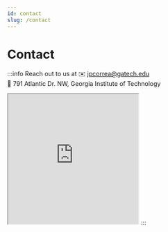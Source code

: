 ```yaml
---
id: contact
slug: /contact
---
```


# Contact

:::info Reach out to us at
✉️ jpcorrea@gatech.edu<br/>
🏢 791 Atlantic Dr. NW, Georgia Institute of Technology<br/>

<iframe src="https://www.google.com/maps/embed?pb=!1m18!1m12!1m3!1d3316.3861944857344!2d-84.39946838448081!3d33.77652393965613!2m3!1f0!2f0!3f0!3m2!1i1024!2i768!4f13.1!3m3!1m2!1s0x88f5048a3ee9ab15%3A0x59bc59e3348152f!2s791%20Atlantic%20Dr%20NW%2C%20Atlanta%2C%20GA%2030318!5e0!3m2!1sen!2sus!4v1677051100462!5m2!1sen!2sus" width="300" height="300" allowfullscreen="" loading="lazy" referrerpolicy="no-referrer-when-downgrade"></iframe>
:::